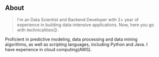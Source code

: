 ## About

> I'm an Data Scientist and Backend Developer with 2+ year of experience in building data-intensive applications. Now, here you go with technicalities😉.

Proficient in predictive modeling, data processing and data mining algorithms, as well as scripting languages, including Python and Java. I have experience in cloud computing(AWS).
